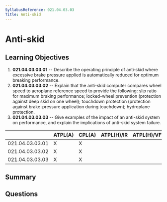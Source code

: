 ```yaml
---
SyllabusReference: 021.04.03.03
Title: Anti-skid
---
```


# Anti-skid

## Learning Objectives

1.  **021.04.03.03.01** -- Describe the operating principle of anti‑skid where
    excessive brake pressure applied is automatically reduced for optimum
    breaking performance.
2.  **021.04.03.03.02** -- Explain that the anti-skid computer compares wheel
    speed to aeroplane reference speed to provide the following: slip ratio for
    maximum braking performance; locked-wheel prevention (protection against deep
    skid on one wheel); touchdown protection (protection against brake-pressure
    application during touchdown); hydroplane protection.
3.  **021.04.03.03.03** -- Give examples of the impact of an anti-skid system on
    performance, and explain the implications of anti-skid system failure.

|                 | ATPL(A) | CPL(A) | ATPL(H)/IR | ATPL(H)/VFR | CPL(H) | IR | CBIR(A) |
| --------------- | ------- | ------ | ---------- | ----------- | ------ | -- | ------- |
| 021.04.03.03.01 | X       | X      |            |             |        |    |         |
| 021.04.03.03.02 | X       | X      |            |             |        |    |         |
| 021.04.03.03.03 | X       | X      |            |             |        |    |         |

## Summary

## Questions
